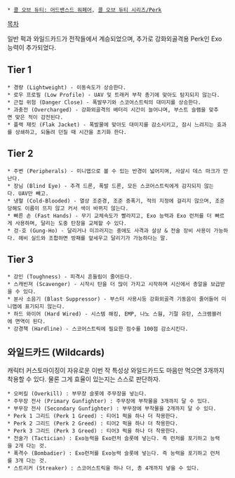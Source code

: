  * [[콜 오브 듀티: 어드밴스드 워페어]], [[콜 오브 듀티 시리즈/Perk]]

[[목차]]

일반 퍽과 와일드카드가 전작들에서 계승되었으며, 추가로 강화외골격용 Perk인 Exo 능력이 추가되었다.
== Tier 1 ==
 * 경량 (Lightweight) - 이동속도가 상승한다.
 * 로우 프로필 (Low Profile) - UAV 및 트래커 부착 총기에 맞아도 탐지되지 않는다.
 * 근접 위험 (Danger Close) - 폭발무기와 스코어스트릭의 대미지를 상승한다.
 * 과충전 (Overcharged) - 강화외골격의 배터리 시간이 늘어나며, 부스트 슬램을 맞추면 맞은 적이 감전된다.
 * 플랙 재킷 (Flak Jacket) - 폭발물에 맞아도 대미지를 감소시키고, 잠시 느려지는 효과를 상쇄하고, 되돌려 던질 때 시간을 초기화 한다. 

== Tier 2 ==
 * 주변 (Peripherals) - 미니맵으로 볼 수 있는 반경이 넓어지며, 사살시 데스 마크가 안난다.
 * 장님 (Blind Eye) - 추격 드론, 폭발 드론, 모든 스코어스트릭에게 감지되지 않는다. UAV만 빼고.
 * 냉혈 (Cold-Blooded) - 열상 조준경, 조준 증폭기, 적의 지정에 걸리지 않으며, 조준당해도 이름이 뜨지 않고 커서 색이 바뀌지 않는다. 
 * 빠른 손 (Fast Hands) - 무기 교체속도가 빨라지고, Exo 능력과 Exo 런처를 더 빠르게 사용하며, 달리는 도중 탄창을 교체할 수 있다. 
 * 겅-호 (Gung-Ho) - 달리거나 미끄러지는 중에도 사격과 살상 & 전술 장비 사용이 가능하다. 헤비 실드와 조합하면 방패를 앞세우고 달리기가 가능하다는 말.

== Tier 3 ==
 * 강인 (Toughness) - 피격시 흔들림이 줄어든다.
 * 스캐빈져 (Scavenger) - 시작시 탄을 더 많이 가지고 시작하며 시신에서 총알을 보급받을 수 있다.
 * 분사 소음기 (Blast Suppressor) - 부스터 사용시등 강화외골격 기동음이 줄어들어 미니맵에 표기되지 않는다.
 * 하드 와이어 (Hard Wired) - 시스템 해킹, EMP, 나노 스웜, 기절 유탄, 스크램블러에 면역이 된다.
 * 강경책 (Hardline) - 스코어스트릭에 필요한 점수를 100점 감소시킨다.

== 와일드카드 (Wildcards) ==
캐릭터 커스토마이징이 자유로운 이번 작 특성상 와일드카드도 마음만 먹으면 3개까지 착용할 수 있다. 물론 그게 효율이 있는지는 스스로 판단하자.
 * 오버킬 (Overkill) : 부무장 슬롯에 주무장을 넣는다.
 * 주무장 전사 (Primary Gunfighter) : 주무장에 부착물을 3개까지 달 수 있다.
 * 부무장 전사 (Secondary Gunfighter) : 부무장에 부착물을 2개까지 달 수 있다.
 * Perk 1 그리드 (Perk 1 Greed) : 티어1 퍽을 하나 더 착용한다.
 * Perk 2 그리드 (Perk 2 Greed) : 티어2 퍽을 하나 더 착용한다.
 * Perk 3 그리드 (Perk 3 Greed) : 티어3 퍽을 하나 더 착용한다.
 * 전술가 (Tactician) : Exo능력을 Exo런처 슬롯에 넣는다. 즉 런처를 포기하고 능력을 2개 다는 것.
 * 폭격수 (Bombadier) : Exo런처를 Exo능력 슬롯에 넣는다. 즉 능력을 포기하고 런처를 3개 다는 것.
 * 스트리커 (Streaker) : 스코어스트릭을 하나 더, 총 4개까지 넣을 수 있다.
